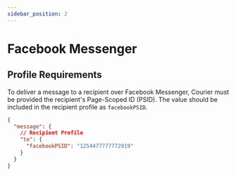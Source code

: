 ```yaml
---
sidebar_position: 2
---
```


# Facebook Messenger

## Profile Requirements

To deliver a message to a recipient over Facebook Messenger, Courier must be provided the recipient's Page-Scoped ID (PSID). The value should be included in the recipient profile as `facebookPSID`.

```json title=JSON
{
  "message": {
    // Recipient Profile
    "to": {
      "facebookPSID": "1254477777772919"
    }
  }
}
```
